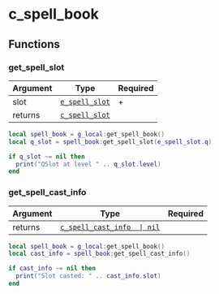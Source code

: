 # c_spell_book

## Functions

### get_spell_slot

| Argument | Type                                    | Required |
| -------- | --------------------------------------- | -------- |
| slot     | [`e_spell_slot`](/enums/e_spell_slot)   | +        |
| returns  | [`c_spell_slot`](/classes/c_spell_slot) |          |

```lua /get_spell_slot/
local spell_book = g_local:get_spell_book()
local q_slot = spell_book:get_spell_slot(e_spell_slot.q)

if q_slot ~= nil then
  print("QSlot at level " .. q_slot.level)
end
```

### get_spell_cast_info

| Argument | Type                                                      | Required |
| -------- | --------------------------------------------------------- | -------- |
| returns  | [`c_spell_cast_info  \| nil`](/classes/c_spell_cast_info) |          |

```lua /get_spell_cast_info/
local spell_book = g_local:get_spell_book()
local cast_info = spell_book:get_spell_cast_info()

if cast_info ~= nil then
  print("Slot casted: " .. cast_info.slot)
end
```
